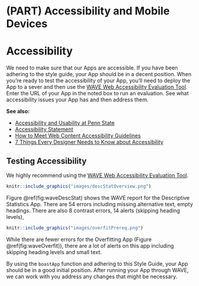 # (PART) Accessibility and Mobile Devices {-}

# Accessibility {#accessibility}

We need to make sure that our Apps are accessible. If you have been adhering to the style guide, your App should be in a decent position. When you're ready to test the accessibility of your App, you'll need to deploy the App to a sever and then use the [WAVE Web Accessibility Evaluation Tool](https://wave.webaim.org/). Enter the URL of your App in the noted box to run an evaluation. See what accessibility issues your App has and then address them.

__See also:__

  - [Accessibility and Usability at Penn
    State](https://accessibility.psu.edu/)
  - [Accessibility
    Statement](https://www.psu.edu/accessibilitystatement)
  - [How to Meet Web Content Accessibility
    Guidelines](https://www.w3.org/WAI/WCAG21/quickref/)
  - [7 Things Every Designer Needs to Know about Accessibility](https://medium.com/salesforce-ux/7-things-every-designer-needs-to-know-about-accessibility-64f105f0881b)

## Testing Accessibility
We highly recommend using the [WAVE Web Accessibility Evaluation Tool](https://wave.webaim.org/). 

```r
knitr::include_graphics("images/descStatOverview.png")
```

Figure \@ref(fig:waveDescStat) shows the WAVE report for the Descriptive Statistics App. There are 54 errors including missing alternative text, empty headings. There are also 8 contrast errors, 14 alerts (skipping heading levels),

```r
knitr::include_graphics("images/overfitPrereq.png")
```

While there are fewer errors for the Overfitting App (Figure \@ref(fig:waveOverfit)), there are a lot of alerts on this app including skipping heading levels and small text.

By using the `boastApp` function and adhering to this Style Guide, your App should be in a good initial position. After running your App through WAVE, we can work with you address any changes that might be necessary.
